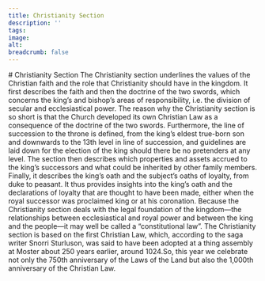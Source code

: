 ```yaml
---
title: Christianity Section
description: ''
tags:
image: 
alt: 
breadcrumb: false
---
```



<SitatHero 
    title='Christianity' 
    ingress='“It is the origin of the laws of ours, people of Gulathing—which is the origin of all good things—that we shall have and keep the Christian faith.”'  
    footer='Christianity section, chapter 1'
/>

<Spacer height='10' />

<Container>
    # Christianity Section
</Container>

<Container stil="firstletter text-left text-xl" columns={2} margin={10}>
    The Christianity section underlines the values of the Christian faith and the role that Christianity should have in the kingdom. It first describes the faith and then the doctrine of the two swords, which concerns the king’s and bishop’s areas of responsibility, i.e. the division of secular and ecclesiastical power. The reason why the Christianity section is so short is that the Church developed its own Christian Law as a consequence of the doctrine of the two swords. Furthermore, the line of succession to the throne is defined, from the king’s eldest true-born son and downwards to the 13th level in line of succession, and guidelines are laid down for the election of the king should there be no pretenders at any level. The section then describes which properties and assets accrued to the king’s successors and what could be inherited by other family members. Finally, it describes the king’s oath and the subject’s oaths of loyalty, from duke to peasant. It thus provides insights into the king’s oath and the declarations of loyalty that are thought to have been made, either when the royal successor was proclaimed king or at his coronation. Because the Christianity section deals with the legal foundation of the kingdom—the relationships between ecclesiastical and royal power and between the king and the people—it may well be called a “constitutional law”. The Christianity section is based on the first Christian Law, which, according to the saga writer Snorri Sturluson, was said to have been adopted at a thing assembly at Moster about 250 years earlier, around 1024.So, this year we celebrate not only the 750th anniversary of the Laws of the Land but also the 1,000th anniversary of the Christian Law.
</Container>


<Container>
    <Spacer height={10}/>
    <SubTextsCards items={site.kristendomsbolken} meta={meta} columns={3} gap={10} />
</Container>

 